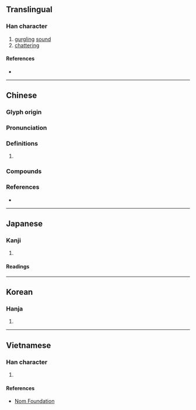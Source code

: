 {{also|啯}}
{{character info/new}}
==Translingual==

===Han character===
{{Han char|rn=30|rad=口|as=11|sn=14|four=66000|canj=RWIM|ids=⿰口國}}

# [[gurgling]] [[sound]]
# [[chatter]]ing

====References====
* {{Han ref|kx=0206.010|dkj=04197|dj=0428.210|hdz=10676.090|uh=5613|ud=22035|bh=E14F|bd=57679}}

----

==Chinese==
{{zh-forms|s=啯}}

===Glyph origin===
{{Han etym}}

===Pronunciation===
{{zh-pron
|m=guō
|c=gwok3
|mc=y
|oc=y
|cat=
}}

===Definitions===
{{zh-hanzi}}

# {{rfdef|zh}}

===Compounds===
{{zh-der|嘓啅|嘓嘓|嘓嘓噥噥|嘓噥|嘓都嘓都|嘓仔:kho̍k-á}}

===References===
* {{R:twedu|B00416}}

----

==Japanese==
{{ja-kanji forms|啯|嘓}}

===Kanji===
{{ja-kanji|grade=|rs=口11|shin=啯}}

# {{defn|lang=ja|sort=口11}}

====Readings====
{{ja-readings
|goon=きゃく<きやく<くゐやく
|kanon=かく<くわく
|kun=
}}

----

==Korean==

===Hanja===
{{ko-hanja|hangeul=괵|rv=goek|mr=koek}}

# {{defn|lang=ko|sort=口11}}

----

==Vietnamese==

===Han character===
{{vi-hantu|[[khoắc]], [[khắc]], [[quác]], [[quạc]], [[quắc]]|rs=口11}}

# {{defn|lang=vi|sort=口11}}

====References====
* [http://nomfoundation.org/common/nom_details.php?codepoint=5613 Nom Foundation]